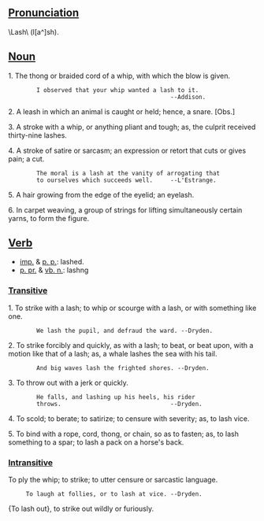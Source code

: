 ==[[Pronunciation]]==
\Lash\ (l[a^]sh).

==[[Noun]]==

1. The thong or braided cord of a whip, with which the blow is given.

         I observed that your whip wanted a lash to it.
                                               --Addison.

2. A leash in which an animal is caught or held; hence, a snare. [Obs.]

3. A stroke with a whip, or anything pliant and tough; as, the culprit received thirty-nine lashes.

4. A stroke of satire or sarcasm; an expression or retort that cuts or gives pain; a cut.

         The moral is a lash at the vanity of arrogating that
         to ourselves which succeeds well.     --L'Estrange.

5. A hair growing from the edge of the eyelid; an eyelash.

6. In carpet weaving, a group of strings for lifting simultaneously certain yarns, to form the figure.

==[[Verb]]==

*[[imp.]] & [[p. p.]]: lashed. 
*[[p. pr.]] & [[vb. n.]]: lashng

===[[Transitive]]===

1. To strike with a lash; to whip or scourge with a lash, or with something like one.

         We lash the pupil, and defraud the ward. --Dryden.

2. To strike forcibly and quickly, as with a lash; to beat, or beat upon, with a motion like that of a lash; as, a whale lashes the sea with his tail.

         And big waves lash the frighted shores. --Dryden.

3. To throw out with a jerk or quickly.

         He falls, and lashing up his heels, his rider
         throws.                               --Dryden.

4. To scold; to berate; to satirize; to censure with severity; as, to lash vice.

5. To bind with a rope, cord, thong, or chain, so as to fasten; as, to lash something to a spar; to lash a pack on a horse's back.


===[[Intransitive]]===

To ply the whip; to strike; to utter censure or sarcastic language.

      To laugh at follies, or to lash at vice. --Dryden.

{To lash out}, to strike out wildly or furiously.